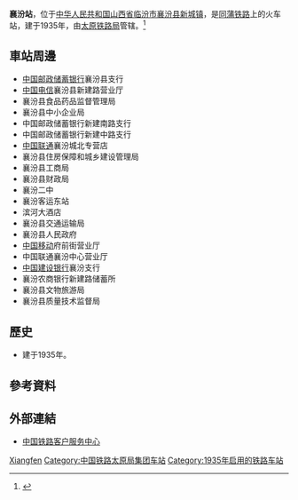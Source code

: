 {{Expand|time=2016-06-18T10:03:24+00:00}}
{{Infobox China railway station
|车站名称 =襄汾站
|图片 = 
|图片介绍 = 
|车站拼音 = Xiangfen
|英文名称 = Xiangfen Railway Station
|车站代码 = 
|电报码 = XFV
|拼音码 = XFE
|车站位置 = [[山西省|山西省]][[临汾市|临汾市]][[襄汾县|襄汾县]][[新城镇_(襄汾县)|新城镇]]
|坐标 = 
|归属 = [[太原铁路局|太原铁路局]]
|线路 = [[同蒲铁路|同蒲铁路]]
|车站等级 = [[三等站_(中铁)|三等站]]
|月台数目 = 
|股道数目 = 
}}
'''襄汾站'''，位于[[中华人民共和国|中华人民共和国]][[山西省|山西省]][[临汾市|临汾市]][[襄汾县|襄汾县]][[新城镇_(襄汾县)|新城镇]]，是[[同蒲铁路|同蒲铁路]]上的火车站，建于1935年，由[[太原铁路局|太原铁路局]]管辖。<ref>{{Cite web |url=http://search.huochepiao.com/huochezhan/jieshao/1245.htm |title=襄汾火车站介绍 |accessdate=2016-06-18 |archive-date=2016-08-02 |archive-url=https://web.archive.org/web/20160802041509/http://search.huochepiao.com/huochezhan/jieshao/1245.htm |dead-url=no }}</ref>
==車站周邊==
* [[中国邮政储蓄银行|中国邮政储蓄银行]]襄汾县支行
* [[中国电信|中国电信]]襄汾县新建路营业厅
* 襄汾县食品药品监督管理局
* 襄汾县中小企业局
* 中国邮政储蓄银行新建南路支行
* 中国邮政储蓄银行新建中路支行
* [[中国联通|中国联通]]襄汾城北专营店
* 襄汾县住房保障和城乡建设管理局
* 襄汾县工商局
* 襄汾县财政局
* 襄汾二中
* 襄汾客运东站
* 滨河大酒店
* 襄汾县交通运输局
* 襄汾县人民政府
* [[中国移动|中国移动]]府前街营业厅
* 中国联通襄汾中心营业厅
* [[中国建设银行|中国建设银行]]襄汾支行
* 襄汾农商银行新建路储蓄所
* 襄汾县文物旅游局
* 襄汾县质量技术监督局

==歷史==
* 建于1935年。
==參考資料==
{{reflist}}
==外部連結==
* [http://www.12306.cn/mormhweb/ 中国铁路客户服务中心]{{Wayback|url=http://www.12306.cn/mormhweb/ |date=20180205163941 }}
{{China-rail-stub}}
{{同蒲铁路}}
[[Category:临汾市铁路车站|Xiangfen]]
[[Category:中国铁路太原局集团车站|Category:中国铁路太原局集团车站]]
[[Category:1935年启用的铁路车站|Category:1935年启用的铁路车站]]